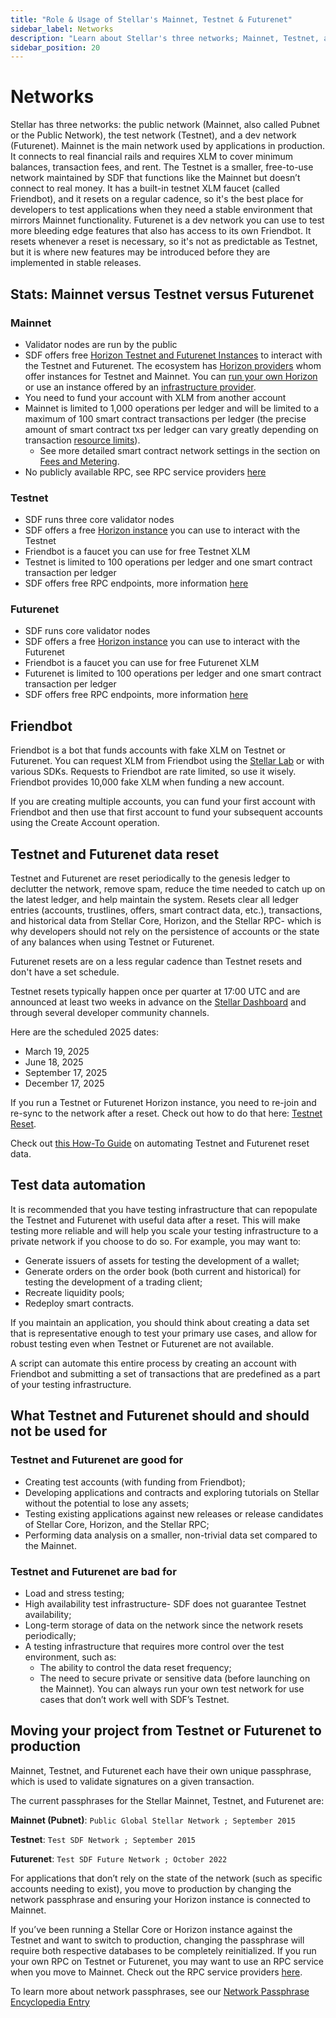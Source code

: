 ```yaml
---
title: "Role & Usage of Stellar's Mainnet, Testnet & Futurenet"
sidebar_label: Networks
description: "Learn about Stellar's three networks; Mainnet, Testnet, and Futurenet. Understand their roles, features, and how to interact with each for development."
sidebar_position: 20
---
```


# Networks

Stellar has three networks: the public network (Mainnet, also called Pubnet or the Public Network), the test network (Testnet), and a dev network (Futurenet). Mainnet is the main network used by applications in production. It connects to real financial rails and requires XLM to cover minimum balances, transaction fees, and rent. The Testnet is a smaller, free-to-use network maintained by SDF that functions like the Mainnet but doesn’t connect to real money. It has a built-in testnet XLM faucet (called Friendbot), and it resets on a regular cadence, so it's the best place for developers to test applications when they need a stable environment that mirrors Mainnet functionality. Futurenet is a dev network you can use to test more bleeding edge features that also has access to its own Friendbot. It resets whenever a reset is necessary, so it's not as predictable as Testnet, but it is where new features may be introduced before they are implemented in stable releases.

## Stats: Mainnet versus Testnet versus Futurenet

### Mainnet

- Validator nodes are run by the public
- SDF offers free [Horizon Testnet and Futurenet Instances](../../data/apis/api-providers.mdx#sdf-provided-horizon) to interact with the Testnet and Futurenet. The ecosystem has [Horizon providers](../../data/apis/api-providers.mdx) whom offer instances for Testnet and Mainnet. You can [run your own Horizon](../../data/apis/horizon/admin-guide/overview.mdx) or use an instance offered by an [infrastructure provider](../../data/apis/api-providers.mdx).
- You need to fund your account with XLM from another account
- Mainnet is limited to 1,000 operations per ledger and will be limited to a maximum of 100 smart contract transactions per ledger (the precise amount of smart contract txs per ledger can vary greatly depending on transaction [resource limits](./fees-resource-limits-metering.mdx#resource-limitations)).
  - See more detailed smart contract network settings in the section on [Fees and Metering](./fees-resource-limits-metering.mdx).
- No publicly available RPC, see RPC service providers [here](../../data/apis/api-providers.mdx)

### Testnet

- SDF runs three core validator nodes
- SDF offers a free [Horizon instance](https://horizon-testnet.stellar.org/) you can use to interact with the Testnet
- Friendbot is a faucet you can use for free Testnet XLM
- Testnet is limited to 100 operations per ledger and one smart contract transaction per ledger
- SDF offers free RPC endpoints, more information [here](../../data/apis/api-providers.mdx#sdf-provided-rpc)

### Futurenet

- SDF runs core validator nodes
- SDF offers a free [Horizon instance](https://horizon-futurenet.stellar.org) you can use to interact with the Futurenet
- Friendbot is a faucet you can use for free Futurenet XLM
- Futurenet is limited to 100 operations per ledger and one smart contract transaction per ledger
- SDF offers free RPC endpoints, more information [here](../../data/apis/api-providers.mdx#sdf-provided-rpc)

## Friendbot

Friendbot is a bot that funds accounts with fake XLM on Testnet or Futurenet. You can request XLM from Friendbot using the [Stellar Lab](../../tools/lab/account.mdx) or with various SDKs. Requests to Friendbot are rate limited, so use it wisely. Friendbot provides 10,000 fake XLM when funding a new account.

If you are creating multiple accounts, you can fund your first account with Friendbot and then use that first account to fund your subsequent accounts using the Create Account operation.

## Testnet and Futurenet data reset

Testnet and Futurenet are reset periodically to the genesis ledger to declutter the network, remove spam, reduce the time needed to catch up on the latest ledger, and help maintain the system. Resets clear all ledger entries (accounts, trustlines, offers, smart contract data, etc.), transactions, and historical data from Stellar Core, Horizon, and the Stellar RPC- which is why developers should not rely on the persistence of accounts or the state of any balances when using Testnet or Futurenet.

Futurenet resets are on a less regular cadence than Testnet resets and don't have a set schedule.

Testnet resets typically happen once per quarter at 17:00 UTC and are announced at least two weeks in advance on the [Stellar Dashboard](http://dashboard.stellar.org/) and through several developer community channels.

Here are the scheduled 2025 dates:

- March 19, 2025
- June 18, 2025
- September 17, 2025
- December 17, 2025

If you run a Testnet or Futurenet Horizon instance, you need to re-join and re-sync to the network after a reset. Check out how to do that here: [Testnet Reset](https://github.com/stellar/packages/blob/master/docs/testnet-reset.md).

Check out [this How-To Guide](../../build/guides/basics/automate-reset-data.mdx) on automating Testnet and Futurenet reset data.

## Test data automation

It is recommended that you have testing infrastructure that can repopulate the Testnet and Futurenet with useful data after a reset. This will make testing more reliable and will help you scale your testing infrastructure to a private network if you choose to do so. For example, you may want to:

- Generate issuers of assets for testing the development of a wallet;
- Generate orders on the order book (both current and historical) for testing the development of a trading client;
- Recreate liquidity pools;
- Redeploy smart contracts.

If you maintain an application, you should think about creating a data set that is representative enough to test your primary use cases, and allow for robust testing even when Testnet or Futurenet are not available.

A script can automate this entire process by creating an account with Friendbot and submitting a set of transactions that are predefined as a part of your testing infrastructure.

## What Testnet and Futurenet should and should not be used for

### Testnet and Futurenet are good for

- Creating test accounts (with funding from Friendbot);
- Developing applications and contracts and exploring tutorials on Stellar without the potential to lose any assets;
- Testing existing applications against new releases or release candidates of Stellar Core, Horizon, and the Stellar RPC;
- Performing data analysis on a smaller, non-trivial data set compared to the Mainnet.

### Testnet and Futurenet are bad for

- Load and stress testing;
- High availability test infrastructure- SDF does not guarantee Testnet availability;
- Long-term storage of data on the network since the network resets periodically;
- A testing infrastructure that requires more control over the test environment, such as:
  - The ability to control the data reset frequency;
  - The need to secure private or sensitive data (before launching on the Mainnet). You can always run your own test network for use cases that don’t work well with SDF’s Testnet.

## Moving your project from Testnet or Futurenet to production

Mainnet, Testnet, and Futurenet each have their own unique passphrase, which is used to validate signatures on a given transaction.

The current passphrases for the Stellar Mainnet, Testnet, and Futurenet are:

**Mainnet (Pubnet)**: `Public Global Stellar Network ; September 2015`

**Testnet**: `Test SDF Network ; September 2015`

**Futurenet**: `Test SDF Future Network ; October 2022`

For applications that don’t rely on the state of the network (such as specific accounts needing to exist), you move to production by changing the network passphrase and ensuring your Horizon instance is connected to Mainnet.

If you’ve been running a Stellar Core or Horizon instance against the Testnet and want to switch to production, changing the passphrase will require both respective databases to be completely reinitialized. If you run your own RPC on Testnet or Futurenet, you may want to use an RPC service when you move to Mainnet. Check out the RPC service providers [here](../../data/apis/api-providers.mdx).

To learn more about network passphrases, see our [Network Passphrase Encyclopedia Entry](../encyclopedia/network-configuration/network-passphrases.mdx)
